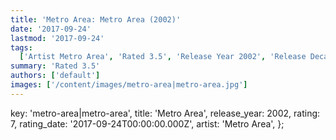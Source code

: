 ```yaml
---
title: 'Metro Area: Metro Area (2002)'
date: '2017-09-24'
lastmod: '2017-09-24'
tags:
  ['Artist Metro Area', 'Rated 3.5', 'Release Year 2002', 'Release Decade 2000']
summary: 'Rated 3.5'
authors: ['default']
images: ['/content/images/metro-area|metro-area.jpg']
---
```


  key: 'metro-area|metro-area',
  title: 'Metro Area',
  release_year: 2002,
  rating: 7,
  rating_date: '2017-09-24T00:00:00.000Z',
  artist: 'Metro Area',
};

<MusicRating data={data} />
